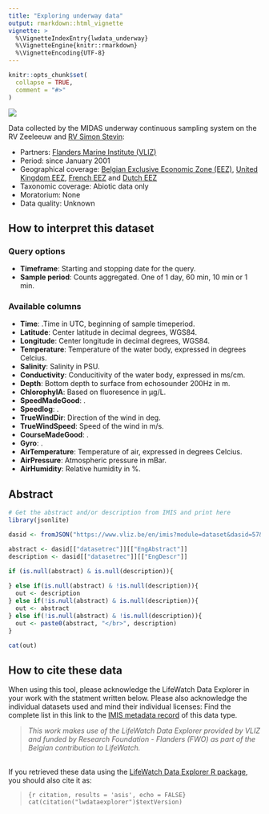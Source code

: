 ```yaml
---
title: "Exploring underway data"
output: rmarkdown::html_vignette
vignette: >
  %\VignetteIndexEntry{lwdata_underway}
  %\VignetteEngine{knitr::rmarkdown}
  %\VignetteEncoding{UTF-8}
---
```


```r
knitr::opts_chunk$set(
  collapse = TRUE,
  comment = "#>"
)
```

<!-- Insert image -->
<img src='https://www.lifewatch.be/code/images/lwde_uw.png' class='rightimg'  />

<!--- Describe datatype in one or two sentences. -->
Data collected by the MIDAS underway continuous sampling system on the RV Zeeleeuw and [RV Simon Stevin](http://www.vliz.be/en/rv-simon-stevin):

- Partners: [Flanders Marine Institute (VLIZ)](https://www.vliz.be/en/imis?module=institute&insid=36)
- Period: since January 2001
- Geographical coverage: [Belgian Exclusive Economic Zone (EEZ)](https://www.marineregions.org/gazetteer.php?p=details&id=3293), [United Kingdom EEZ](https://www.marineregions.org/gazetteer.php?p=details&id=5696), [French EEZ](https://www.marineregions.org/gazetteer.php?p=details&id=5677) and [Dutch EEZ](https://www.marineregions.org/gazetteer.php?p=details&id=5668)
- Taxonomic coverage: Abiotic data only
- Moratorium: None
- Data quality: Unknown
 
## How to interpret this dataset
 
### Query options
* **Timeframe**: Starting and stopping date for the query.
* **Sample period**: Counts aggregated. One of 1 day, 60 min, 10 min or 1 min.
 
### Available columns
* **Time**: .Time in UTC, beginning of sample timeperiod.
* **Latitude**: Center latitude in decimal degrees, WGS84.
* **Longitude**: Center longitude in decimal degrees, WGS84.
* **Temperature**: Temperature of the water body, expressed in degrees Celcius.
* **Salinity**: Salinity in PSU.
* **Conductivity**: Conducitivity of the water body, expressed in ms/cm.
* **Depth**: Bottom depth to surface from echosounder 200Hz in m.
* **ChlorophylA**: Based on fluoresence in µg/L.
* **SpeedMadeGood**: .
* **Speedlog**: .
* **TrueWindDir**: Direction of the wind in deg.
* **TrueWindSpeed**: Speed of the wind in m/s.
* **CourseMadeGood**: .
* **Gyro**: .
* **AirTemperature**: Temperature of air, expressed in degrees Celcius.
* **AirPressure**: Atmospheric pressure in mBar.
* **AirHumidity**: Relative humidity in %.


## Abstract

```r
# Get the abstract and/or description from IMIS and print here
library(jsonlite)

dasid <- fromJSON("https://www.vliz.be/en/imis?module=dataset&dasid=57&show=json")

abstract <- dasid[["datasetrec"]][["EngAbstract"]]
description <- dasid[["datasetrec"]][["EngDescr"]]

if (is.null(abstract) & is.null(description)){
  
} else if(is.null(abstract) & !is.null(description)){
  out <- description
} else if(!is.null(abstract) & is.null(description)){
  out <- abstract
} else if(!is.null(abstract) & !is.null(description)){
  out <- paste0(abstract, "</br>", description)
}

cat(out)
```



## How to cite these data

When using this tool, please acknowledge the LifeWatch Data Explorer in your work with the statment written below. Please also acknowledge the individual datasets used and mind their individual licenses: Find the complete list in this link to the [IMIS metadata record](https://www.vliz.be/en/imis?module=dataset&dasid=57) of this data type.

> _This work makes use of the LifeWatch Data Explorer provided by VLIZ and funded by Research Foundation - Flanders (FWO) as part of the Belgian contribution to LifeWatch._

</br>
If you retrieved these data using the [LifeWatch Data Explorer R package](https://github.com/lifewatch/lwdataexplorer/), you should also cite it as: 

> ```{r citation, results = 'asis', echo = FALSE}
cat(citation("lwdataexplorer")$textVersion)
```
